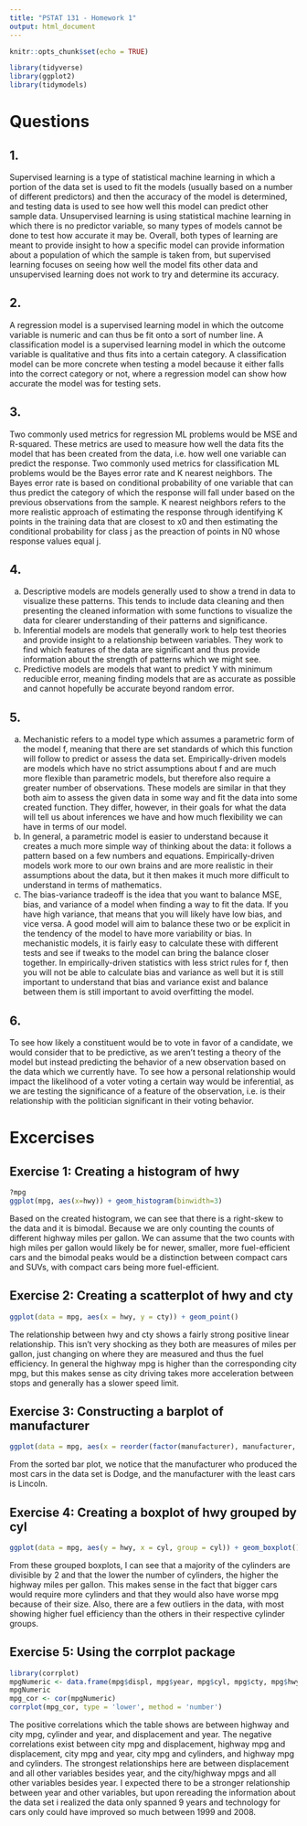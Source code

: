 ```yaml
---
title: "PSTAT 131 - Homework 1"
output: html_document
---
```


```r
knitr::opts_chunk$set(echo = TRUE)
```

```r
library(tidyverse)
library(ggplot2)
library(tidymodels)
```

# Questions
## 1. 
Supervised learning is a type of statistical machine learning in which a portion of the data set is used to fit the models (usually based on a number of different predictors) and then the accuracy of the model is determined, and testing data is used to see how well this model can predict other sample data. Unsupervised learning is using statistical machine learning in which there is no predictor variable, so many types of models cannot be done to test how accurate it may be. Overall, both types of learning are meant to provide insight to how a specific model can provide information about a population of which the sample is taken from, but supervised learning focuses on seeing how well the model fits other data and unsupervised learning does not work to try and determine its accuracy.

## 2. 
A regression model is a supervised learning model in which the outcome variable is numeric and can thus be fit onto a sort of number line. A classification model is a supervised learning model in which the outcome variable is qualitative and thus fits into a certain category. A classification model can be more concrete when testing a model because it either falls into the correct category or not, where a regression model can show how accurate the model was for testing sets. 

## 3. 
Two commonly used metrics for regression ML problems would be MSE and R-squared. These metrics are used to measure how well the data fits the model that has been created from the data, i.e. how well one variable can predict the response. Two commonly used metrics for classification ML problems would be the Bayes error rate and K nearest neighbors. The Bayes error rate is based on conditional probability of one variable that can thus predict the category of which the response will fall under based on the previous observations from the sample. K nearest neighbors refers to the more realistic approach of estimating the response through identifying K points in the training data that are closest to x0 and then estimating the conditional probability for class j as the preaction of points in N0 whose response values equal j.

## 4. 
a. Descriptive models are models generally used to show a trend in data to visualize these patterns. This tends to include data cleaning and then presenting the cleaned information with some functions to visualize the data for clearer understanding of their patterns and significance.
b. Inferential models are models that generally work to help test theories and provide insight to a relationship between variables. They work to find which features of the data are significant and thus provide information about the strength of patterns which we might see.
c. Predictive models are models that want to predict Y with minimum reducible error, meaning finding models that are as accurate as possible and cannot hopefully be accurate beyond random error.

## 5. 
a. Mechanistic refers to a model type which assumes a parametric form of the model f, meaning that there are set standards of which this function will follow to predict or assess the data set. Empirically-driven models are models which have no strict assumptions about f and are much more flexible than parametric models, but therefore also require a greater number of observations. These models are similar in that they both aim to assess the given data in some way and fit the data into some created function. They differ, however, in their goals for what the data will tell us about inferences we have and how much flexibility we can have in terms of our model.
b. In general, a parametric model is easier to understand because it creates a much more simple way of thinking about the data: it follows a pattern based on a  few numbers and equations. Empirically-driven models work more to our own brains and are more realistic in their assumptions about the data, but it then makes it much more difficult to understand in terms of mathematics.
c. The bias-variance tradeoff is the idea that you want to balance MSE, bias, and variance of a model when finding a way to fit the data. If you have high variance, that means that you will likely have low bias, and vice versa. A good model will aim to balance these two or be explicit in the tendency of the model to have more variability or bias. In mechanistic models, it is fairly easy to calculate these with different tests and see if tweaks to the model can bring the balance closer together. In empirically-driven statistics with less strict rules for f, then you will not be able to calculate bias and variance as well but it is still important to understand that bias and variance exist and balance between them is still important to avoid overfitting the model.

## 6. 
To see how likely a constituent would be to vote in favor of a candidate, we would consider that to be predictive, as we aren’t testing a theory of the model but instead predicting the behavior of a new observation based on the data which we currently have. To see how a personal relationship would impact the likelihood of a voter voting a certain way would be inferential, as we are testing the significance of a feature of the observation, i.e. is their relationship with the politician significant in their voting behavior.
\newpage


# Excercises
## Exercise 1: Creating a histogram of hwy
```r
?mpg
ggplot(mpg, aes(x=hwy)) + geom_histogram(binwidth=3)
```

Based on the created histogram, we can see that there is a right-skew to the data
and it is bimodal. Because we are only counting the counts of different highway
miles per gallon. We can assume that the two counts with high miles per gallon 
would likely be for newer, smaller, more fuel-efficient cars and the bimodal peaks
would be a distinction between compact cars and SUVs, with compact cars being
more fuel-efficient.

## Exercise 2: Creating a scatterplot of hwy and cty
```r
ggplot(data = mpg, aes(x = hwy, y = cty)) + geom_point()
```

The relationship between hwy and cty shows a fairly strong positive linear relationship.
This isn't very shocking as they both are measures of miles per gallon, just changing
on where they are measured and thus the fuel efficiency. In general the highway
mpg is higher than the corresponding city mpg, but this makes sense as city driving
takes more acceleration between stops and generally has a slower speed limit.

## Exercise 3: Constructing a barplot of manufacturer
```r
ggplot(data = mpg, aes(x = reorder(factor(manufacturer), manufacturer, function(x) length(x)))) + geom_bar() + coord_flip()
```

From the sorted bar plot, we notice that the manufacturer who produced the most
cars in the data set is Dodge, and the manufacturer with the least cars is Lincoln.

## Exercise 4: Creating a boxplot of hwy grouped by cyl
```r
ggplot(data = mpg, aes(y = hwy, x = cyl, group = cyl)) + geom_boxplot()
```

From these grouped boxplots, I can see that a majority of the cylinders are divisible by 2
and that the lower the number of cylinders, the higher the highway miles per gallon.
This makes sense in the fact that bigger cars would require more cylinders and that
they would also have worse mpg because of their size. Also, there are a few outliers
in the data, with most showing higher fuel efficiency than the others in their
respective cylinder groups.

## Exercise 5: Using the corrplot package
``` r
library(corrplot)
mpgNumeric <- data.frame(mpg$displ, mpg$year, mpg$cyl, mpg$cty, mpg$hwy)
mpgNumeric
mpg_cor <- cor(mpgNumeric)
corrplot(mpg_cor, type = 'lower', method = 'number')
```

The positive correlations which the table shows are between highway and city mpg, 
cylinder and year, and displacement and year. The negative correlations exist between
city mpg and displacement, highway mpg and displacement, city mpg and year, city mpg
and cylinders, and highway mpg and cylinders. The strongest relationships here are
between displacement and all other variables besides year, and the city/highway
mpgs and all other variables besides year. I expected there to be a stronger
relationship between year and other variables, but upon rereading the information 
about the data set i realized the data only spanned 9 years and technology for
cars only could have improved so much between 1999 and 2008.